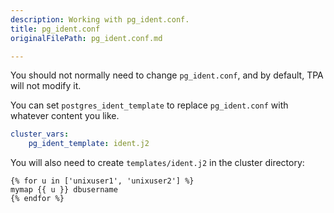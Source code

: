 ```yaml
---
description: Working with pg_ident.conf.
title: pg_ident.conf
originalFilePath: pg_ident.conf.md

---
```


You should not normally need to change `pg_ident.conf`, and by default,
TPA will not modify it.

You can set `postgres_ident_template` to replace `pg_ident.conf` with
whatever content you like.

```yaml
cluster_vars:
    pg_ident_template: ident.j2
```

You will also need to create `templates/ident.j2` in the cluster
directory:

```jinja2
{% for u in ['unixuser1', 'unixuser2'] %}
mymap {{ u }} dbusername
{% endfor %}
```
